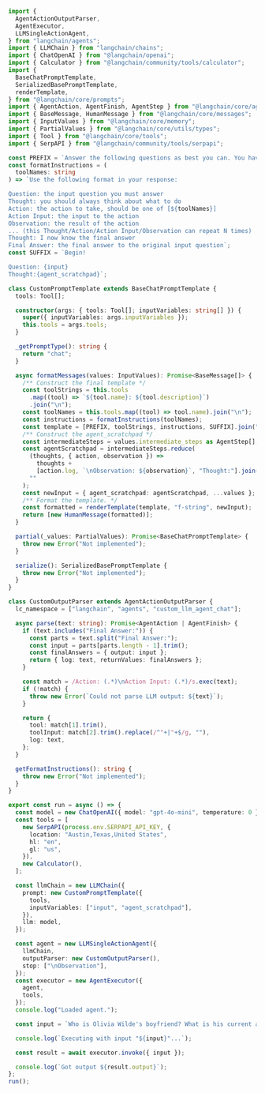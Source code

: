 ```typescript
import {
  AgentActionOutputParser,
  AgentExecutor,
  LLMSingleActionAgent,
} from "langchain/agents";
import { LLMChain } from "langchain/chains";
import { ChatOpenAI } from "@langchain/openai";
import { Calculator } from "@langchain/community/tools/calculator";
import {
  BaseChatPromptTemplate,
  SerializedBasePromptTemplate,
  renderTemplate,
} from "@langchain/core/prompts";
import { AgentAction, AgentFinish, AgentStep } from "@langchain/core/agents";
import { BaseMessage, HumanMessage } from "@langchain/core/messages";
import { InputValues } from "@langchain/core/memory";
import { PartialValues } from "@langchain/core/utils/types";
import { Tool } from "@langchain/core/tools";
import { SerpAPI } from "@langchain/community/tools/serpapi";

const PREFIX = `Answer the following questions as best you can. You have access to the following tools:`;
const formatInstructions = (
  toolNames: string
) => `Use the following format in your response:

Question: the input question you must answer
Thought: you should always think about what to do
Action: the action to take, should be one of [${toolNames}]
Action Input: the input to the action
Observation: the result of the action
... (this Thought/Action/Action Input/Observation can repeat N times)
Thought: I now know the final answer
Final Answer: the final answer to the original input question`;
const SUFFIX = `Begin!

Question: {input}
Thought:{agent_scratchpad}`;

class CustomPromptTemplate extends BaseChatPromptTemplate {
  tools: Tool[];

  constructor(args: { tools: Tool[]; inputVariables: string[] }) {
    super({ inputVariables: args.inputVariables });
    this.tools = args.tools;
  }

  _getPromptType(): string {
    return "chat";
  }

  async formatMessages(values: InputValues): Promise<BaseMessage[]> {
    /** Construct the final template */
    const toolStrings = this.tools
      .map((tool) => `${tool.name}: ${tool.description}`)
      .join("\n");
    const toolNames = this.tools.map((tool) => tool.name).join("\n");
    const instructions = formatInstructions(toolNames);
    const template = [PREFIX, toolStrings, instructions, SUFFIX].join("\n\n");
    /** Construct the agent_scratchpad */
    const intermediateSteps = values.intermediate_steps as AgentStep[];
    const agentScratchpad = intermediateSteps.reduce(
      (thoughts, { action, observation }) =>
        thoughts +
        [action.log, `\nObservation: ${observation}`, "Thought:"].join("\n"),
      ""
    );
    const newInput = { agent_scratchpad: agentScratchpad, ...values };
    /** Format the template. */
    const formatted = renderTemplate(template, "f-string", newInput);
    return [new HumanMessage(formatted)];
  }

  partial(_values: PartialValues): Promise<BaseChatPromptTemplate> {
    throw new Error("Not implemented");
  }

  serialize(): SerializedBasePromptTemplate {
    throw new Error("Not implemented");
  }
}

class CustomOutputParser extends AgentActionOutputParser {
  lc_namespace = ["langchain", "agents", "custom_llm_agent_chat"];

  async parse(text: string): Promise<AgentAction | AgentFinish> {
    if (text.includes("Final Answer:")) {
      const parts = text.split("Final Answer:");
      const input = parts[parts.length - 1].trim();
      const finalAnswers = { output: input };
      return { log: text, returnValues: finalAnswers };
    }

    const match = /Action: (.*)\nAction Input: (.*)/s.exec(text);
    if (!match) {
      throw new Error(`Could not parse LLM output: ${text}`);
    }

    return {
      tool: match[1].trim(),
      toolInput: match[2].trim().replace(/^"+|"+$/g, ""),
      log: text,
    };
  }

  getFormatInstructions(): string {
    throw new Error("Not implemented");
  }
}

export const run = async () => {
  const model = new ChatOpenAI({ model: "gpt-4o-mini", temperature: 0 });
  const tools = [
    new SerpAPI(process.env.SERPAPI_API_KEY, {
      location: "Austin,Texas,United States",
      hl: "en",
      gl: "us",
    }),
    new Calculator(),
  ];

  const llmChain = new LLMChain({
    prompt: new CustomPromptTemplate({
      tools,
      inputVariables: ["input", "agent_scratchpad"],
    }),
    llm: model,
  });

  const agent = new LLMSingleActionAgent({
    llmChain,
    outputParser: new CustomOutputParser(),
    stop: ["\nObservation"],
  });
  const executor = new AgentExecutor({
    agent,
    tools,
  });
  console.log("Loaded agent.");

  const input = `Who is Olivia Wilde's boyfriend? What is his current age raised to the 0.23 power?`;

  console.log(`Executing with input "${input}"...`);

  const result = await executor.invoke({ input });

  console.log(`Got output ${result.output}`);
};
run();
```